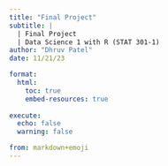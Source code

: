 ```yaml
---
title: "Final Project"
subtitle: |
  | Final Project 
  | Data Science 1 with R (STAT 301-1)
author: "Dhruv Patel"
date: 11/21/23

format:
  html:
    toc: true
    embed-resources: true
    
execute:
  echo: false
  warning: false

from: markdown+emoji 
---
```

